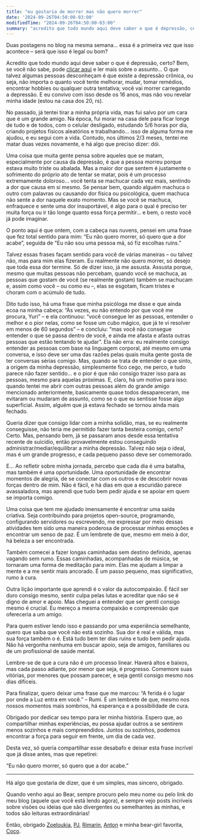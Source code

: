 ```yaml
---
title: "eu gostaria de morrer mas não quero morrer"
date: '2024-09-26T04:50:00-03:00'
modifiedTime: "2024-09-26T04:50:00-03:00"
summary: "acredito que todo mundo aqui deve saber o que é depressão, certo?"
---
```


Duas postagens no blog na mesma semana… essa é a primeira vez que isso acontece – será que isso é legal ou bom?

Acredito que todo mundo aqui deve saber o que é depressão, certo? Bem, se você não sabe, pode [clicar aqui](https://duckduckgo.com/?q=depression+mood) e ler mais sobre o assunto… O que talvez algumas pessoas desconheçam é que existe a depressão crônica, ou seja, não importa o quanto você tente melhorar, mudar, tomar remédios, encontrar hobbies ou qualquer outra tentativa; você vai morrer carregando a depressão. E eu convivo com isso desde os 16 anos, mas não vou revelar minha idade (estou na casa dos 20, rs).

No passado, já tentei tirar a minha própria vida, mas fui salvo por um cara que é um grande amigo. Na época, fui morar na casa dele para ficar longe de tudo e de todos, com o celular desligado, estudando 5/6 horas por dia, criando projetos físicos aleatórios e trabalhando… isso de alguma forma me ajudou, e eu segui com a vida. Contudo, nos últimos 2/3 meses, tentei me matar duas vezes novamente, e há algo que preciso dizer: dói.

Uma coisa que muita gente pensa sobre aqueles que se matam, especialmente por causa da depressão, é que a pessoa morreu porque estava muito triste ou abalada. Mas a maior dor que sentem é justamente o sofrimento do próprio ato de tentar se matar, pois é um processo extremamente doloroso… você tenta se machucar cada vez mais, sentindo a dor que causa em si mesmo. Se pensar bem, quando alguém machuca o outro com palavras ou causando dor física ou psicológica, quem machuca não sente a dor naquele exato momento. Mas se você se machuca, enfraquece e sente uma dor insuportável, é algo para o qual é preciso ter muita força ou ir tão longe quanto essa força permitir… e bem, o resto você já pode imaginar.

O ponto aqui é que ontem, com a cabeça nas nuvens, pensei em uma frase que fez total sentido para mim: “Eu não quero morrer, só quero que a dor acabe”, seguida de “Eu não sou uma pessoa má, só fiz escolhas ruins.”

Talvez essas frases façam sentido para você de várias maneiras – ou talvez não, mas para mim elas fizeram. Eu realmente não quero morrer, só desejo que toda essa dor termine. Só de dizer isso, já me assusta. Assusta porque, mesmo que muitas pessoas não percebam, quando você se machuca, as pessoas que gostam de você (se realmente gostam) também se machucam e, assim como você – ou como eu –, elas se esgotam, ficam tristes e choram com o acúmulo de tudo.

Dito tudo isso, há uma frase que minha psicóloga me disse e que ainda ecoa na minha cabeça: “Às vezes, eu não entendo por que você me procura, Yuri” – e ela continuou: “você consegue ler as pessoas, entender o melhor e o pior nelas, como se fosse um cubo mágico, que já te vi resolver em menos de 60 segundos” – e concluiu: “mas você não consegue entender o que se passa dentro de você, e ainda me afasta e afasta outras pessoas que estão tentando te ajudar”. Ela não erra: eu realmente consigo entender as pessoas com base na linguagem corporal, até mesmo em uma conversa, e isso deve ser uma das razões pelas quais muita gente gosta de ter conversas sérias comigo. Mas, quando se trata de entender o que sinto, a origem da minha depressão, simplesmente fico cego, me perco, e tudo parece não fazer sentido… e o pior é que não consigo trazer isso para as pessoas, mesmo para aquelas próximas. E, claro, há um motivo para isso: quando tentei me abrir com outras pessoas além do grande amigo mencionado anteriormente, basicamente quase todos desapareceram, me evitaram ou mudaram de assunto, como se o que eu sentisse fosse algo superficial. Assim, alguém que já estava fechado se tornou ainda mais fechado.

Queria dizer que consigo lidar com a minha solidão, mas, se eu realmente conseguisse, não teria me permitido fazer tanta besteira comigo, certo? Certo. Mas, pensando bem, já se passaram anos desde essa tentativa recente de suicídio, então provavelmente estou conseguindo administrar/mediar/equilibrar a minha depressão. Talvez não seja o ideal, mas é um grande progresso, e cada pequeno passo deve ser comemorado.

E… Ao refletir sobre minha jornada, percebo que cada dia é uma batalha, mas também é uma oportunidade. Uma oportunidade de encontrar momentos de alegria, de se conectar com os outros e de descobrir novas forças dentro de mim. Não é fácil, e há dias em que a escuridão parece avassaladora, mas aprendi que tudo bem pedir ajuda e se apoiar em quem se importa comigo.

Uma coisa que tem me ajudado imensamente é encontrar uma saída criativa. Seja contribuindo para projetos open-source, programando, configurando servidores ou escrevendo, me expressar por meio dessas atividades tem sido uma maneira poderosa de processar minhas emoções e encontrar um senso de paz. É um lembrete de que, mesmo em meio à dor, há beleza a ser encontrada.

Também comecei a fazer longas caminhadas sem destino definido, apenas vagando sem rumo. Essas caminhadas, acompanhadas de música, se tornaram uma forma de meditação para mim. Elas me ajudam a limpar a mente e a me sentir mais ancorado. É um passo pequeno, mas significativo, rumo à cura.

Outra lição importante que aprendi é o valor da autocompaixão. É fácil ser duro consigo mesmo, sentir culpa pelas lutas e acreditar que não se é digno de amor e apoio. Mas cheguei a entender que ser gentil consigo mesmo é crucial. Eu mereço a mesma compaixão e compreensão que ofereceria a um amigo.

Para quem estiver lendo isso e passando por uma experiência semelhante, quero que saiba que você não está sozinho. Sua dor é real e válida, mas sua força também o é. Está tudo bem ter dias ruins e tudo bem pedir ajuda. Não há vergonha nenhuma em buscar apoio, seja de amigos, familiares ou de um profissional de saúde mental.

Lembre-se de que a cura não é um processo linear. Haverá altos e baixos, mas cada passo adiante, por menor que seja, é progresso. Comemore suas vitórias, por menores que possam parecer, e seja gentil consigo mesmo nos dias difíceis.

Para finalizar, quero deixar uma frase que me marcou: “A ferida é o lugar por onde a Luz entra em você.” – Rumi. É um lembrete de que, mesmo nos nossos momentos mais sombrios, há esperança e a possibilidade de cura.

Obrigado por dedicar seu tempo para ler minha história. Espero que, ao compartilhar minhas experiências, eu possa ajudar outros a se sentirem menos sozinhos e mais compreendidos. Juntos ou sozinhos, podemos encontrar a força para seguir em frente, um dia de cada vez.

Desta vez, só queria compartilhar esse desabafo e deixar esta frase incrível que já disse antes, mas que repetirei:

“Eu não quero morrer, só quero que a dor acabe.”

---

Há algo que gostaria de dizer, que é um simples, mas sincero, obrigado.

Quando venho aqui ao Bear, sempre procuro pelo meu nome ou pelo link do meu blog (aquele que você está lendo agora), e sempre vejo posts incríveis sobre visões ou ideias que são divergentes ou semelhantes às minhas, e todos são leituras extraordinárias!

Então, obrigado [Zoeloukia](https://zoeloukia.bearblog.dev/were-just-as-wonderful-as-we-always-were), [PJ](https://pj.bearblog.dev/it-doesnt-have-to-be-one-or-the-other), [Rimarin](https://rimarin.bearblog.dev/links), [Anton](https://anton.earth/social-media-crisis) e minha bear-girl favorita, [Coco](https://coco-fraise.bearblog.dev/on-having-outgrown-a-city).
